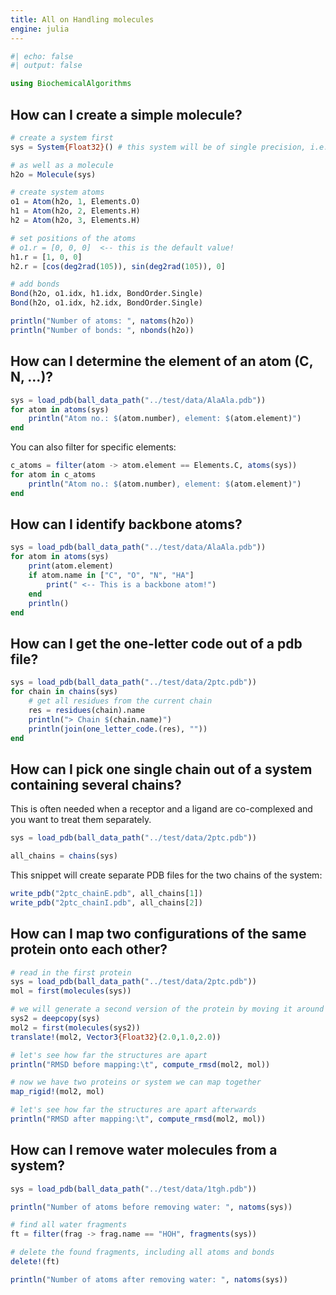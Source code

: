 ```yaml
---
title: All on Handling molecules
engine: julia
---
```


```julia
#| echo: false
#| output: false

using BiochemicalAlgorithms
```


## How can I create a simple molecule?
```julia
# create a system first
sys = System{Float32}() # this system will be of single precision, i.e., atom positions, velocities... 

# as well as a molecule
h2o = Molecule(sys)

# create system atoms
o1 = Atom(h2o, 1, Elements.O)
h1 = Atom(h2o, 2, Elements.H)
h2 = Atom(h2o, 3, Elements.H)

# set positions of the atoms
# o1.r = [0, 0, 0]  <-- this is the default value!
h1.r = [1, 0, 0]
h2.r = [cos(deg2rad(105)), sin(deg2rad(105)), 0]

# add bonds
Bond(h2o, o1.idx, h1.idx, BondOrder.Single)
Bond(h2o, o1.idx, h2.idx, BondOrder.Single)

println("Number of atoms: ", natoms(h2o))
println("Number of bonds: ", nbonds(h2o))
```


## How can I determine the element of an atom (C, N, ...)?

```julia
sys = load_pdb(ball_data_path("../test/data/AlaAla.pdb"))
for atom in atoms(sys)
    println("Atom no.: $(atom.number), element: $(atom.element)")
end
```

You can also filter for specific elements:
```julia
c_atoms = filter(atom -> atom.element == Elements.C, atoms(sys))
for atom in c_atoms
    println("Atom no.: $(atom.number), element: $(atom.element)")
end
```


## How can I identify backbone atoms?
```julia
sys = load_pdb(ball_data_path("../test/data/AlaAla.pdb"))
for atom in atoms(sys)
    print(atom.element)
    if atom.name in ["C", "O", "N", "HA"]
        print(" <-- This is a backbone atom!")
    end
    println()
end
```


## How can I get the one-letter code out of a pdb file?
```julia
sys = load_pdb(ball_data_path("../test/data/2ptc.pdb"))
for chain in chains(sys)
    # get all residues from the current chain
    res = residues(chain).name
    println("> Chain $(chain.name)")
    println(join(one_letter_code.(res), ""))
end
```


## How can I pick one single chain out of a system containing several chains?
This is often needed when a receptor and a ligand are co-complexed and you want to treat them separately.
```julia
sys = load_pdb(ball_data_path("../test/data/2ptc.pdb"))

all_chains = chains(sys)
```

This snippet will create separate PDB files for the two chains of the system:
```julia
write_pdb("2ptc_chainE.pdb", all_chains[1])
write_pdb("2ptc_chainI.pdb", all_chains[2])
```


## How can I map two configurations of the same protein onto each other?

```julia
# read in the first protein
sys = load_pdb(ball_data_path("../test/data/2ptc.pdb"))
mol = first(molecules(sys))

# we will generate a second version of the protein by moving it around
sys2 = deepcopy(sys)
mol2 = first(molecules(sys2))
translate!(mol2, Vector3{Float32}(2.0,1.0,2.0))

# let's see how far the structures are apart
println("RMSD before mapping:\t", compute_rmsd(mol2, mol))

# now we have two proteins or system we can map together
map_rigid!(mol2, mol)

# let's see how far the structures are apart afterwards
println("RMSD after mapping:\t", compute_rmsd(mol2, mol))
```


## How can I remove water molecules from a system?

```julia
sys = load_pdb(ball_data_path("../test/data/1tgh.pdb"))

println("Number of atoms before removing water: ", natoms(sys))

# find all water fragments
ft = filter(frag -> frag.name == "HOH", fragments(sys))

# delete the found fragments, including all atoms and bonds
delete!(ft)

println("Number of atoms after removing water: ", natoms(sys))
```
